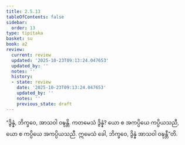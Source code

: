 ```yaml
---
title: 2.5.13
tableOfContents: false
sidebar:
  order: 13
type: tipitaka
basket: su
book: a2
review:
  current: review
  updated: '2025-10-23T09:13:24.047653'
  updated_by: ''
  notes: ''
  history:
  - state: review
    date: '2025-10-23T09:13:24.047653'
    updated_by: ''
    notes: ''
    previous_state: draft
---
```



<ReviewStatus review={frontmatter.review} showDetails={true} />

<HypothesisAnnotation frontmatter={frontmatter} />

<DynamicBreadcrumb />

<Division number="111" book="a2" e="ch" v="15" p="84">

<Paragraph number="194" book="a2">
“ဒွိန္နံ, ဘိက္ခဝေ, အာသဝါ ဝဍ္ဎန္တိ. ကတမေသံ ဒွိန္နံ? ယော စ အကပ္ပိယေ ကပ္ပိယသညီ, ယော စ ကပ္ပိယေ အကပ္ပိယသညီ. ဣမေသံ ခေါ, ဘိက္ခဝေ, ဒွိန္နံ အာသဝါ ဝဍ္ဎန္တီ”တိ.
</Paragraph>
</Division>